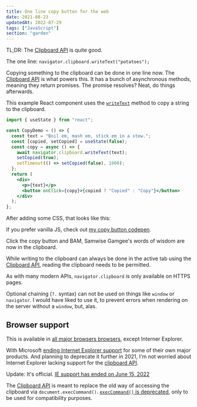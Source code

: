 ```yaml
---
title: One line copy button for the web
date: 2021-08-23
updatedAt: 2022-07-29
tags: ["JavaScript"]
section: "garden"
---
```



<Aside>

TL;DR: The [Clipboard API](https://developer.mozilla.org/en-US/docs/Web/API/Clipboard_API) is quite good.

The one line: `navigator.clipboard.writeText("potatoes");`

</Aside>

Copying something to the clipboard can be done in one line now.
The [Clipboard API](https://developer.mozilla.org/en-US/docs/Web/API/Clipboard_API) is what powers this.
It has a bunch of asynchronous methods, meaning they return promises.
The promise resolves? Neat, do things afterwards.

This example React component uses the [`writeText`](https://developer.mozilla.org/en-US/docs/Web/API/Clipboard/writeText) method to copy a string to the clipboard.

```jsx title=CopyDemo.js hl=7
import { useState } from "react";

const CopyDemo = () => {
  const text = "Boil em, mash em, stick em in a stew.";
  const [copied, setCopied] = useState(false);
  const copy = async () => {
    await navigator.clipboard.writeText(text);
    setCopied(true);
    setTimeout(() => setCopied(false), 1000);
  };
  return (
    <div>
      <p>{text}</p>
      <button onClick={copy}>{copied ? "Copied" : "Copy"}</button>
    </div>
  );
};
```

After adding some CSS, that looks like this:

<CopyDemo client:visible />

If you prefer vanilla JS, check out [my copy button codepen](https://codepen.io/NMeuleman/pen/bGRGpdj).

Click the copy button and BAM, Samwise Gamgee's words of wisdom are now in the clipboard.

<YouTube url="https://www.youtube.com/watch?v=ihMMw0rnKz4" />

<Aside variant="info">

While writing to the clipboard can always be done in the active tab using the [Clipboard API](https://developer.mozilla.org/en-US/docs/Web/API/Clipboard_API), reading the clipboard needs to be permitted.

</Aside>

<Aside variant="info">

As with many modern APIs, `navigator.clipboard` is only available on HTTPS pages.

</Aside>

<Aside variant="info">

Optional chaining (`?.` syntax) can not be used on things like `window` or `navigator`.
I would have liked to use it, to prevent errors when rendering on the server without a `window`, but, alas.

</Aside>

## Browser support

This is available in [all major browsers browsers](https://caniuse.com/mdn-api_clipboard_writetext), except Interner Explorer.

With Microsoft [ending Internet Explorer support](https://techcommunity.microsoft.com/t5/microsoft-365-blog/microsoft-365-apps-say-farewell-to-internet-explorer-11-and/ba-p/1591666) for some of their own major products.
And planning to deprecate it further in 2021, I'm not worried about Internet Explorer lacking support for the [clipboard API](https://developer.mozilla.org/en-US/docs/Web/API/Clipboard).

<Aside variant="success">

Update: It's official.
[IE support has ended on June 15, 2022](https://docs.microsoft.com/en-us/lifecycle/announcements/internet-explorer-11-end-of-support)

</Aside>

The [Clipboard API](https://developer.mozilla.org/en-US/docs/Web/API/Clipboard_API) is meant to replace the old way of accessing the clipboard via `document.execCommand()`.
[`execCommand()` is deprecated](https://developer.mozilla.org/en-US/docs/Web/API/Document/execCommand), only to be used for compatibility purposes.
